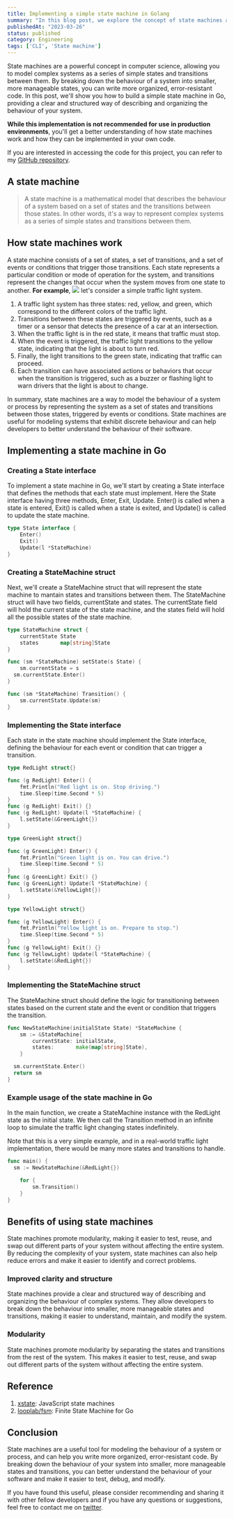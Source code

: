 ```yaml
---
title: Implementing a simple state machine in Golang
summary: "In this blog post, we explore the concept of state machines and their benefits in computer science. We provide an overview of how state machines work and how they can be implemented in Go. By using state machines, developers can write more organized, error-resistant code and improve the clarity and structure of their systems."
publishedAt: "2023-03-26"
status: published
category: Engineering
tags: ['CLI', 'State machine']
---
```


State machines are a powerful concept in computer science, allowing you to model complex systems as a series of simple states and transitions 
between them. By breaking down the behaviour of a system into smaller, more manageable states, you can write more organized, error-resistant code. 
In this post, we'll show you how to build a simple state machine in Go, providing a clear and structured way of describing and organizing the 
behaviour of your system.

**While this implementation is not recommended for use in production environments**, you'll get a better understanding of 
how state machines work and how they can be implemented in your own code.

If you are interested in accessing the code for this project, you can refer to my [GitHub repository](https://github.com/pyadav/implementing-a-simple-state-machine-in-golang).


## A state machine
> A state machine is a mathematical model that describes the behaviour of a system based on a set of states and the transitions between those states. 
In other words, it's a way to represent complex systems as a series of simple states and transitions between them.

## How state machines work
A state machine consists of a set of states, a set of transitions, and a set of events or conditions that trigger those transitions. 
Each state represents a particular condition or mode of operation for the system, and transitions represent the changes that occur when the system moves from one state to another.
**For example**, 
![](/assets/traffic_light.svg)
let's consider a simple traffic light system. 

1. A traffic light system has three states: red, yellow, and green, which correspond to the different colors of the traffic light.
2. Transitions between these states are triggered by events, such as a timer or a sensor that detects the presence of a car at an intersection.
3. When the traffic light is in the red state, it means that traffic must stop.
4. When the event is triggered, the traffic light transitions to the yellow state, indicating that the light is about to turn red.
5. Finally, the light transitions to the green state, indicating that traffic can proceed.
6. Each transition can have associated actions or behaviors that occur when the transition is triggered, such as a buzzer or flashing light to warn drivers that the light is about to change.


In summary, state machines are a way to model the behaviour of a system or process by representing the system as a set of states and transitions 
between those states, triggered by events or conditions. State machines are useful for modeling systems that exhibit discrete behaviour and 
can help developers to better understand the behaviour of their software.

## Implementing a state machine in Go

### Creating a State interface
To implement a state machine in Go, we'll start by creating a State interface that defines the methods that each state must implement. 
Here the State interface having three methods, Enter, Exit, Update. Enter() is called when a state is entered, Exit() is called when a state is exited, 
and Update() is called to update the state machine.

```go
type State interface {
	Enter()
	Exit()
	Update(l *StateMachine)
}
```

### Creating a StateMachine struct
Next, we'll create a StateMachine struct that will represent the state machine to mantain states and transitions between them. 
The StateMachine struct will have two fields, currentState and states. The currentState field will hold the current state of the state machine, and 
the states field will hold all the possible states of the state machine.

```go
type StateMachine struct {
    currentState State
    states       map[string]State
}

func (sm *StateMachine) setState(s State) {
	sm.currentState = s
  sm.currentState.Enter()
}

func (sm *StateMachine) Transition() {
	sm.currentState.Update(sm)
}
```

### Implementing the State interface
Each state in the state machine should implement the State interface, defining the behaviour for each event or condition that can trigger a transition.
```go
type RedLight struct{}

func (g RedLight) Enter() {
	fmt.Println("Red light is on. Stop driving.")
	time.Sleep(time.Second * 5)
}
func (g RedLight) Exit() {}
func (g RedLight) Update(l *StateMachine) {
	l.setState(&GreenLight{})
}

type GreenLight struct{}

func (g GreenLight) Enter() {
	fmt.Println("Green light is on. You can drive.")
	time.Sleep(time.Second * 5)
}
func (g GreenLight) Exit() {}
func (g GreenLight) Update(l *StateMachine) {
	l.setState(&YellowLight{})
}

type YellowLight struct{}

func (g YellowLight) Enter() {
	fmt.Println("Yellow light is on. Prepare to stop.")
	time.Sleep(time.Second * 5)
}
func (g YellowLight) Exit() {}
func (g YellowLight) Update(l *StateMachine) {
	l.setState(&RedLight{})
}

```

### Implementing the StateMachine struct
The StateMachine struct should define the logic for transitioning between states based on the current state and the event or condition that triggers the transition.
```go
func NewStateMachine(initialState State) *StateMachine {
	sm := &StateMachine{
		currentState: initialState,
		states:       make(map[string]State),
	}

  sm.currentState.Enter()
  return sm
}
```



### Example usage of the state machine in Go
In the main function, we create a StateMachine instance with the RedLight state as the initial state. 
We then call the Transition method in an infinite loop to simulate the traffic light changing states indefinitely.

Note that this is a very simple example, and in a real-world traffic light implementation, 
there would be many more states and transitions to handle.

```go
func main() {
  sm := NewStateMachine(&RedLight{})

	for {
		sm.Transition()
	}
}
```

## Benefits of using state machines
State machines promote modularity, making it easier to test, reuse, and swap out different parts of your system without affecting the entire system. 
By reducing the complexity of your system, state machines can also help reduce errors and make it easier to identify and correct problems.

### Improved clarity and structure
State machines provide a clear and structured way of describing and organizing the behaviour of complex systems. 
They allow developers to break down the behaviour into smaller, more manageable states and transitions, making it easier to understand, 
maintain, and modify the system.

### Modularity
State machines promote modularity by separating the states and transitions from the rest of the system. 
This makes it easier to test, reuse, and swap out different parts of the system without affecting the entire system.

## Reference

1. [xstate](https://xstate.js.org): JavaScript state machines
2. [looplab/fsm](https://github.com/looplab/fsm): Finite State Machine for Go

## Conclusion

State machines are a useful tool for modeling the behaviour of a system or process, and can help you write more organized, error-resistant code. 
By breaking down the behaviour of your system into smaller, more manageable states and transitions, 
you can better understand the behaviour of your software and make it easier to test, debug, and modify.

If you have found this useful, please consider recommending and sharing it with other fellow developers and if you have any questions or suggestions, feel free to contact me on [twitter](https://twitter.com/osfreak).
